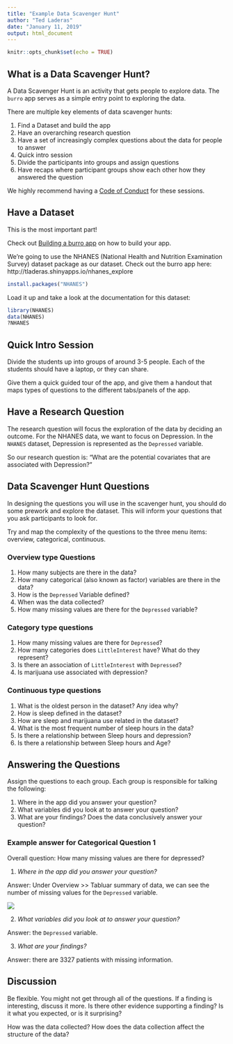 ```yaml
---
title: "Example Data Scavenger Hunt"
author: "Ted Laderas"
date: "January 11, 2019"
output: html_document
---
```


```r
knitr::opts_chunk$set(echo = TRUE)
```

## What is a Data Scavenger Hunt?

A Data Scavenger Hunt is an activity that gets people to explore data. The `burro` app serves as a simple entry point to exploring the data.  

There are multiple key elements of data scavenger hunts:

1. Find a Dataset and build the app
1. Have an overarching research question
1. Have a set of increasingly complex questions about the data for people to answer
1. Quick intro session
1. Divide the participants into groups and assign questions
1. Have recaps where participant groups show each other how they answered the question

We highly recommend having a [Code of Conduct](https://biodataclubkit.github.io/code_of_conduct/) for these sessions.

## Have a Dataset

This is the most important part! 

Check out [Building a burro app](https://laderast.github.io/burro/articles/making_a_burro_app.html) on how to build your app.

We're going to use the NHANES (National Health and Nutrition Examination Survey) dataset package as our dataset. Check out the burro app here: http://tladeras.shinyapps.io/nhanes_explore

```r
install.packages("NHANES")
```

Load it up and take a look at the documentation for this dataset:

```r
library(NHANES)
data(NHANES)
?NHANES
```

## Quick Intro Session

Divide the students up into groups of around 3-5 people. Each of the students should have a laptop, or they can share. 

Give them a quick guided tour of the app, and give them a handout that maps types of questions to the different tabs/panels of the app.


## Have a Research Question

The research question will focus the exploration of the data by deciding an outcome. For the NHANES data, we want to focus on Depression. In the `NHANES` dataset, Depression is represented as the `Depressed` variable.

So our research question is: "What are the potential covariates that are associated with Depression?"

## Data Scavenger Hunt Questions

In designing the questions you will use in the scavenger hunt, you should do some prework and explore the dataset. This will inform your questions that you ask participants to look for.

Try and map the complexity of the questions to the three menu items: overview, categorical, continuous.

### Overview type Questions

1. How many subjects are there in the data?
1. How many categorical (also known as factor) variables are there in the data?
1. How is the `Depressed` Variable defined?
1. When was the data collected? 
1. How many missing values are there for the `Depressed` variable?

### Category type questions

1. How many missing values are there for `Depressed`?
1. How many categories does `LittleInterest` have? What do they represent?
1. Is there an association of `LittleInterest` with `Depressed`?
1. Is marijuana use associated with depression?

### Continuous type questions

1. What is the oldest person in the dataset? Any idea why?
1. How is sleep defined in the dataset?
1. How are sleep and marijuana use related in the dataset?
1. What is the most frequent number of sleep hours in the data?
1. Is there a relationship between Sleep hours and depression?
1. Is there a relationship between Sleep hours and Age?

## Answering the Questions

Assign the questions to each group. Each group is responsible for talking the following:

1. Where in the app did you answer your question? 
1. What variables did you look at to answer your question?
1. What are your findings? Does the data conclusively answer your question?

### Example answer for Categorical Question 1

Overall question: How many missing values are there for depressed?

1. *Where in the app did you answer your question?* 

Answer: Under Overview >> Tabluar summary of data, we can see the number of missing values for the `Depressed` variable.

![](../man/figures/cat-question1.png)

2. *What variables did you look at to answer your question?* 

Answer: the `Depressed` variable.

3. *What are your findings?*

Answer: there are 3327 patients with missing information.

## Discussion

Be flexible. You might not get through all of the questions. If a finding is interesting, discuss it more. Is there other evidence supporting a finding? Is it what you expected, or is it surprising?

How was the data collected? How does the data collection affect the structure of the data?


